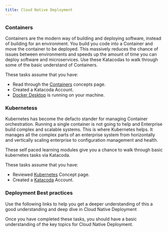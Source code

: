 ```yaml
---
title: Cloud Native Deployment
---
```


### Containers

Containers are the modern way of building and deploying software, instead of building for an environment. You build you code into a Container and move the container to be deployed. This massively reduces the chance of issues between environments and speeds up the amount of time you can deploy software and microservices. Use these Katacodas to walk through some of the basic understand of Containers. 

These tasks assume that you have:
 - Read through the [Containers](/developer-foundation/containers) concepts page.
 - Created a <XLink to="https://www.katacoda.com/signup">Katacoda</XLink> Account.
 - [Docker Desktop](/enablement/prereqs) is running on your machine.

<ActivationPage content="containers" tileColor="bx--article-card--ibm">
</ActivationPage>

### Kubernetess

Kubernetes has become the defacto stander for managing Container orchestration. Running a single container is not going to help and Enterprise build complex and scalable systems. This is where Kubernetes helps. It manages all the complex parts of an enterprise system from horizontally and vertically scaling enterprise to configuration management and health.

These self paced learning modules  give you a chance to walk through basic kubernetes tasks via Katacoda. 

These tasks assume that you have:
 - Reviewed [Kubernetes](/developer-foundation/kubernetes) Concept page.
 - Created a [Katacoda](https://www.katacoda.com/signup) Account.

<ActivationPage content="kubernetes" tileColor="bx--article-card--ibm">
</ActivationPage>

### Deployment Best practices

Use the following links to help you get a deeper understanding of this a good understanding and deep dive in Cloud Native Deployment

<ActivationPage content="cndp">
</ActivationPage>

Once you have completed these tasks, you should have a basic understanding of the key topics for Cloud Native Deployment.


